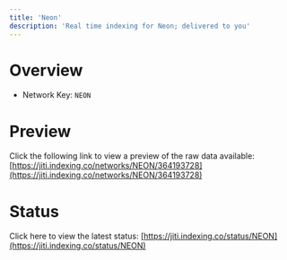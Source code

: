 ```yaml
---
title: 'Neon'
description: 'Real time indexing for Neon; delivered to you'
---
```


# Overview
- Network Key: `NEON`

# Preview
Click the following link to view a preview of the raw data available: [https://jiti.indexing.co/networks/NEON/364193728](https://jiti.indexing.co/networks/NEON/364193728)

# Status
Click here to view the latest status: [https://jiti.indexing.co/status/NEON](https://jiti.indexing.co/status/NEON)
